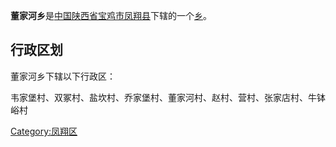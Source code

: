 {{中国乡级行政区
|行政区全称 = 董家河乡
|景观照片文件名 = 
|景观照片描述 = 
|汉语拼音 =
|其他语言 = 
|其他语言名称 = 
|位置图文件名 = 
|位置图描述 = 
|自定义图片=
|上级行政区 = [[陕西省|陕西省]][[宝鸡市|宝鸡市]][[凤翔县|凤翔县]]
|行政区类别 = [[乡级行政区|乡]]
|行政区划代码 = 
|行政区划 = 
|村委会 = 
|居委会 = 
|建置时间 = 
|领导职位 = 
|领导名称 = 
|政府驻地 = 
|毗邻 = 
|地理坐标 = 
|总面积 = 
|总人口 = 
|户籍人口 = 
|户籍人口年份 = 
|常住人口 = 
|常住人口年份 = 
|人口密度 = 
|GDP = 
|邮政编码 = 
|电话区号 = 
|官方网站 = 
|网站名称 = 
}}
'''董家河乡'''是[[中华人民共和国|中国]][[陕西省|陕西省]][[宝鸡市|宝鸡市]][[凤翔县|凤翔县]]下辖的一个[[乡级行政区|乡]]。

== 行政区划 ==
董家河乡下辖以下行政区：

韦家堡村、双冢村、盐坎村、乔家堡村、董家河村、赵村、营村、张家店村、牛钵峪村

{{陕西小作品}}
{{凤翔县行政区划}}

[[Category:凤翔区|Category:凤翔区]]